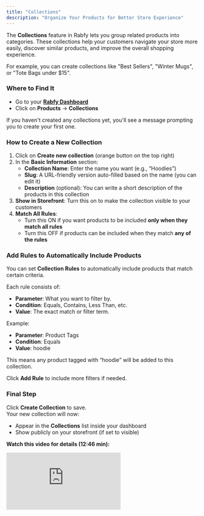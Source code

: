 ```yaml
---
title: "Collections"
description: "Organize Your Products for Better Store Experience"
---
```


The **Collections** feature in Rabfy lets you group related products into categories. These collections help your customers navigate your store more easily, discover similar products, and improve the overall shopping experience.

For example, you can create collections like "Best Sellers", "Winter Mugs", or "Tote Bags under \$15".

### Where to Find It

- Go to your [**Rabfy Dashboard**](https://dashboard.rabfy.com/)
- Click on **Products** → **Collections**

If you haven't created any collections yet, you'll see a message prompting you to create your first one.

### How to Create a New Collection

1. Click on **Create new collection** (orange button on the top right)
2. In the **Basic Information** section:
   - **Collection Name**: Enter the name you want (e.g., “Hoodies”)
   - **Slug**: A URL-friendly version auto-filled based on the name (you can edit it)
   - **Description** (optional): You can write a short description of the products in this collection
3. **Show in Storefront**: Turn this on to make the collection visible to your customers
4. **Match All Rules**:
   - Turn this ON if you want products to be included **only when they match all rules**
   - Turn this OFF if products can be included when they match **any of the rules**

### Add Rules to Automatically Include Products

You can set **Collection Rules** to automatically include products that match certain criteria.

Each rule consists of:

- **Parameter**: What you want to filter by.
- **Condition**: Equals, Contains, Less Than, etc.
- **Value**: The exact match or filter term.

Example:

- **Parameter**: Product Tags
- **Condition**: Equals
- **Value**: hoodie

This means any product tagged with “hoodie” will be added to this collection.

Click **Add Rule** to include more filters if needed.

### Final Step

Click **Create Collection** to save.\
Your new collection will now:

- Appear in the **Collections** list inside your dashboard
- Show publicly on your storefront (if set to visible)

**Watch this video for details (12:46 min):**

<iframe src="https://www.youtube.com/embed/ov1emNQjqnU" title="YouTube video player" frameborder="0" className="w-full aspect-video rounded-xl" allow="accelerometer; autoplay; clipboard-write; encrypted-media; gyroscope; picture-in-picture; web-share" allowfullscreen />